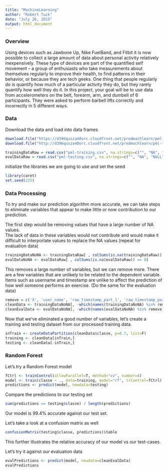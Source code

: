 ```yaml
---
title: "MachineLearning"
author: "Robert Tuck"
date: "July 26, 2015"
output: html_document
---
```


### Overview
Using devices such as Jawbone Up, Nike FuelBand, and Fitbit it is now possible to collect a large amount of data about personal activity relatively inexpensively. These type of devices are part of the quantified self movement – a group of enthusiasts who take measurements about themselves regularly to improve their health, to find patterns in their behavior, or because they are tech geeks. One thing that people regularly do is quantify how much of a particular activity they do, but they rarely quantify how well they do it. In this project, your goal will be to use data from accelerometers on the belt, forearm, arm, and dumbell of 6 participants. They were asked to perform barbell lifts correctly and incorrectly in 5 different ways.


### Data
Download the data and load into data frames

```r
download.file("https://d396qusza40orc.cloudfront.net/predmachlearn/pml-training.csv", destfile = "./pml-training.csv", method="curl")
download.file("http://d396qusza40orc.cloudfront.net/predmachlearn/pml-testing.csv", destfile = "./pml-testing.csv", method="curl")

trainingDataRaw = read.csv("pml-training.csv", na.strings=c("", "NA", "NULL"))
evalDataRaw = read.csv("pml-testing.csv", na.strings=c("", "NA", "NULL"))
````
initialize the libraries we are going to use and set the seed
```r
library(caret)
set.seed(225)
```

### Data Processing
To try and make our prediction algorithm more accurate, we can take steps to eliminate variables that appear to make little or now contribution to our prediction.

The first step would be removing values that have a large number of NA values.  
The lack of data in these variables would not contribute and would make it difficult to interporlate values to replace the NA values (repeat for evaluation data)

```r
trainingDataNoNA <- trainingDataRaw[ , colSums(is.na(trainingDataRaw)) == 0]
evalDataNoNA <- evalDataRaw[ , colSums(is.na(evalDataRaw)) == 0]
```

This removes a large number of variables, but we can remove more.  There are a few variables that are unlikely to be related to the dependent variable.  Items such as username and timestamp are unlike to affect the prediction of how well someone performs an exercise. (Do the same for the evaluation data)

```r
remove = c('X', 'user_name', 'raw_timestamp_part_1', 'raw_timestamp_part_2', 'cvtd_timestamp', 'new_window', 'num_window')
cleanData <- trainingDataNoNA[, -which(names(trainingDataNoNA) %in% remove)]
cleanEvalData <- evalDataNoNA[, -which(names(evalDataNoNA) %in% remove)]
```

Now that we've eliminated a good number of variables, let's create a training and testing dataset from our processed training data.

```r
inTrain <- createDataPartition(cleanData$classe, p=0.7, list=F)
training <- cleanData[inTrain,]
testing <- cleanData[-inTrain,]
```



### Random Forest
Let's try a Random Forest model

```r
fCtrl <- trainControl(allowParallel=T, method="cv", number=4)
model <- train(classe ~ ., data=training, model="rf", trControl=fCtrl)
predictions <- predict(model, newdata=testing)
```

Compare the predictions to our testing set
```r
sum(predictions == testing$classe) / length(predictions)
```
Our model is 99.4% accurate against our test set.

Let's take a look at a confusion matrix as well

```r
confusionMatrix(testing$classe, predictions)$table
```
This further illustrates the relative accuracy of our model vs our test-cases.

Let's try it against our evaluation data

```r
evalPredictions <- predict(model, newdata=cleanEvalData)
evalPredictions
```



